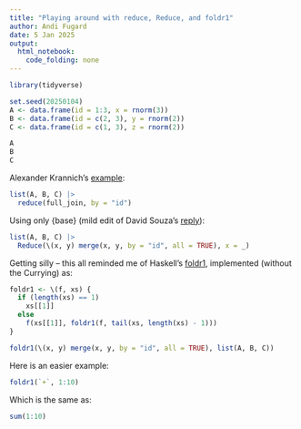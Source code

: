 ```yaml
---
title: "Playing around with reduce, Reduce, and foldr1"
author: Andi Fugard
date: 5 Jan 2025
output: 
  html_notebook: 
    code_folding: none
---
```


```r
library(tidyverse)
```


```r
set.seed(20250104)
A <- data.frame(id = 1:3, x = rnorm(3))
B <- data.frame(id = c(2, 3), y = rnorm(2))
C <- data.frame(id = c(1, 3), z = rnorm(2))
```

```r
A
B
C
```

Alexander Krannich's [example](https://www.linkedin.com/posts/alexander-krannich_rstats-statistics-rstudio-activity-7281670805879459840-zVZO):

```r
list(A, B, C) |>
  reduce(full_join, by = "id")
```

Using only {base} (mild edit of David Souza's [reply](https://www.linkedin.com/feed/update/urn:li:activity:7281670805879459840?commentUrn=urn%3Ali%3Acomment%3A%28activity%3A7281670805879459840%2C7281814659072970753%29&dashCommentUrn=urn%3Ali%3Afsd_comment%3A%287281814659072970753%2Curn%3Ali%3Aactivity%3A7281670805879459840%29)):

```r
list(A, B, C) |>
  Reduce(\(x, y) merge(x, y, by = "id", all = TRUE), x = _)
```

Getting silly -- this all reminded me of Haskell's [foldr1](https://hackage.haskell.org/package/base-4.21.0.0/docs/Prelude.html#v:foldr1), implemented (without the Currying) as:

```r
foldr1 <- \(f, xs) {
  if (length(xs) == 1)
    xs[[1]]
  else
    f(xs[[1]], foldr1(f, tail(xs, length(xs) - 1)))
}

foldr1(\(x, y) merge(x, y, by = "id", all = TRUE), list(A, B, C))
```

Here is an easier example:

```r
foldr1(`+`, 1:10)
```

Which is the same as:

```r
sum(1:10)
```


